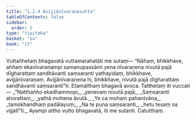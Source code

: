 ```yaml
---
title: "1.2.4 Avijjānīvaraṇasutta"
tableOfContents: false
sidebar:
  order: 5
type: "tipitaka"
basket: "su"
book: "it"
---
```



<DynamicBreadcrumb />

<Division number="14" book="it">

<Paragraph number="71" book="it">
Vuttañhetaṃ bhagavatā vuttamarahatāti me sutaṃ—
</Paragraph>

<Paragraph number="72" book="it">
“Nāhaṃ, bhikkhave, aññaṃ ekanīvaraṇampi samanupassāmi yena nīvaraṇena nivutā pajā dīgharattaṃ sandhāvanti saṃsaranti yathayidaṃ, bhikkhave, avijjānīvaraṇaṃ. Avijjānīvaraṇena hi, bhikkhave, nivutā pajā dīgharattaṃ sandhāvanti saṃsarantī”ti. Etamatthaṃ bhagavā avoca. Tatthetaṃ iti vuccati—
</Paragraph>

<Paragraph number="73" type="verses" book="it">
_“Natthañño ekadhammopi,_  
_yenevaṃ nivutā pajā;_  
_Saṃsaranti ahorattaṃ,_  
_yathā mohena āvutā._  

</Paragraph>

<Paragraph number="74" type="verses" book="it">
_Ye ca mohaṃ pahantvāna,_  
_tamokhandhaṃ padālayuṃ;_  
_Na te puna saṃsaranti,_  
_hetu tesaṃ na vijjatī”ti._  

</Paragraph>

<Paragraph number="75" book="it">
Ayampi attho vutto bhagavatā, iti me sutanti.

</Paragraph>
</Division>

<Paragraph number="76" type="center" book="it">
Catutthaṃ.
</Paragraph>